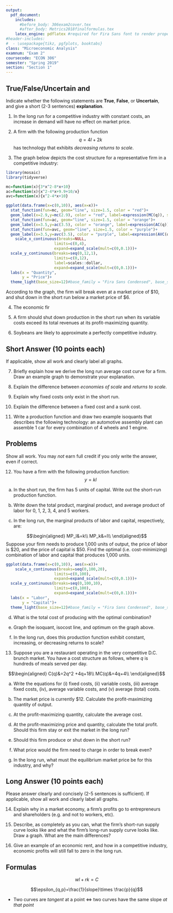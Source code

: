 ```yaml
---
output:
  pdf_document:
    includes:
      #before_body: 306exam2cover.tex 
      #after_body: Metrics2018finalformulas.tex
    latex_engine: pdflatex #required for Fira Sans font to render properly
#header-includes:
#  - \usepackage{tikz, pgfplots, booktabs}
class: "Microeconomic Analysis"
examnum: "Exam 2"
coursecode: "ECON 306"
semester: "Spring 2019"
section: "Section 1"
---
```


## True/False/Uncertain and \emph{Explain}

Indicate whether the following statements are **True**, **False**, or **Uncertain**, and give a short (2-3 sentences) **explanation**.

1. In the long run for a competitive industry with constant costs, an increase in demand will have no effect on market price.

\vspace{2in}

2. A firm with the following production function
$$q=4l+2k$$
has technology that exhibits *decreasing returns to scale*.

\clearpage 

3. The graph below depicts the cost structure for a representative firm in a competitive industry: 


```r
library(mosaic)
library(tidyverse)

mc=function(x){3*x^2-8*x+10}
ac=function(x){x^2-4*x+9.9+10/x}
avc=function(x){x^2-4*x+10}

ggplot(data.frame(x=c(0,10)), aes(x=x))+
  stat_function(fun=mc, geom="line", size=1.5, color = "red")+
  geom_label(x=2.9,y=mc(2.9), color = "red", label=expression(MC(q)), size = 3)+
  stat_function(fun=ac, geom="line", size=1.5, color = "orange")+
  geom_label(x=3.5,y=ac(3.5), color = "orange", label=expression(AC(q)), size = 3)+
  stat_function(fun=avc, geom="line", size=1.5, color = "purple")+
  geom_label(x=3.5,y=avc(3.5), color = "purple", label=expression(AVC(q)), size = 3)+
    scale_x_continuous(breaks=NULL,
                     limits=c(0,4),
                     expand=expand_scale(mult=c(0,0.1)))+
  scale_y_continuous(breaks=seq(0,12,1),
                     limits=c(0,12),
                     label=scales::dollar,
                     expand=expand_scale(mult=c(0,0.1)))+
  labs(x = "Quantity",
       y = "Price")+
  theme_light(base_size=12)#base_family = "Fira Sans Condensed", base_size=20)
```

According to the graph, the firm will break even at a market price of \$10, and shut down in the short run below a market price of \$6.


\vspace{2in}

4. The economic fir

\clearpage

5. A firm should shut down production in the short run when its variable costs exceed its total revenues at its profit-maximizing quantity.

\vspace{2in}

6. Soybeans are likely to approximate a perfectly competitive industry.

\vspace{2in}

\clearpage

## Short Answer (10 points each)

If applicable, show all work and clearly label all graphs.

7. Briefly explain how we derive the long run average cost curve for a firm. Draw an example graph to demonstrate your explanation.


\vspace{3in}

8. Explain the difference between *economies of scale* and *returns to scale.*

\clearpage

9. Explain why fixed costs only exist in the short run.

\vspace{3in}

10. Explain the difference between a fixed cost and a sunk cost.

\clearpage

11. Write a production function and draw two example isoquants that describes the following technology: an automotive assembly plant can assemble 1 car for every combination of 4 wheels and 1 engine.

\clearpage

## Problems

Show all work. You may *not* earn full credit if you only write the answer, even if correct.

12. You have a firm with the following production function:
$$y=kl$$

a. In the short run, the firm has 5 units of capital. Write out the short-run production function.

b. Write down the total product, marginal product, and average product of labor for 0, 1, 2, 3, 4, and 5 workers.

c. In the long run, the marginal products of labor and capital, respectively, are: 

$$\begin{aligned}
	MP_l&=k\\
	MP_k&=l\\
	\end{aligned}$$
Suppose your firm needs to produce 1,000 units of output, the price of labor is \$20, and the price of capital is \$50. Find the optimal (i.e. cost-minimizing) combination of labor and capital that produces 1,000 units. 

```r

ggplot(data.frame(x=c(0,10)), aes(x=x))+
    scale_x_continuous(breaks=seq(0,100,20),
                     limits=c(0,100),
                     expand=expand_scale(mult=c(0,0.1)))+
  scale_y_continuous(breaks=seq(0,100,10),
                     limits=c(0,100),
                     expand=expand_scale(mult=c(0,0.1)))+
  labs(x = "Labor",
       y = "Capital")+
  theme_light(base_size=12)#base_family = "Fira Sans Condensed", base_size=20)
```

d. What is the total cost of producing with the optimal combination?

e. Graph the isoquant, isocost line, and optimum on the graph above. 

f. In the long run, does this production function exhibit constant, increasing, or decreasing returns to scale? 

\newpage
\thispagestyle{plain}
\mbox{}
\clearpage 

13. Suppose you are a restaurant operating in the very competitive D.C. brunch market. You have a cost structure as follows, where $q$ is hundreds of meals served per day. 

$$\begin{aligned}
C(q)&=2q^2 +4q+18\\
MC(q)&=4q+4\\	
\end{aligned}$$

a. Write the equations for (i) fixed costs, (ii) variable costs, (iii) average fixed costs, (iv), average variable costs, and (v) average (total) costs. 

b. The market price is currently \$12. Calculate the profit-maximizing quantity of output.

c. At the profit-maximizing quantity, calculate the average cost.

d. At the profit-maximizing price and quantity, calculate the total profit. Should this firm stay or exit the market in the long run?

e. Should this firm produce or shut down in the short run?

f. What price would the firm need to charge in order to break even? 

g. In the long run, what must the equilibrium  market price be for this industry, and why? 

\newpage
\thispagestyle{plain}
\mbox{}
\clearpage 

## Long Answer (10 points each)

Please answer clearly and concisely (2-5 sentences is sufficient). If applicable, show all work and clearly label all graphs.

14. Explain why in a market economy, a firm’s profits go to entrepreneurs and shareholders (e.g. and not to workers, etc). 

15. Describe, as completely as you can, what the firm’s short-run supply curve looks like and what the firm’s long-run supply curve looks like. Draw a graph. What are the main differences?

16. Give an example of an economic rent, and how in a competitive industry, economic profits will still fall to zero in the long run.

\newpage
\thispagestyle{plain}
\mbox{}
\clearpage 

## Formulas

$$wl+rk=C$$

$$\epsilon_{q,p}=\frac{1}{slope}\times \frac{p}{q}$$

- Two curves are *tangent* at a point $\iff$ two curves have the same slope *at that point*